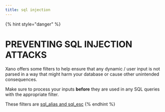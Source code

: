 ```yaml
---
title: sql injection
---
```


{% hint style="danger" %}
# PREVENTING SQL INJECTION ATTACKS

Xano offers some filters to help ensure that any dynamic / user input is not parsed in a way that might harm your database or cause other unintended consequences.

Make sure to process your inputs **before** they are used in any SQL queries with the appropriate filter.

These filters are [sql\_alias and sql\_esc](https://docs.xano.com/the-function-stack/filters/text#sql_alias)
{% endhint %}
